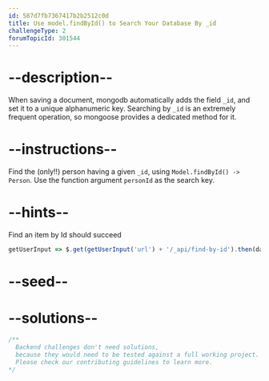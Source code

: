 ```yaml
---
id: 587d7fb7367417b2b2512c0d
title: Use model.findById() to Search Your Database By _id
challengeType: 2
forumTopicId: 301544
---
```


# --description--

When saving a document, mongodb automatically adds the field `_id`, and set it to a unique alphanumeric key. Searching by `_id` is an extremely frequent operation, so mongoose provides a dedicated method for it.

# --instructions--

Find the (only!!) person having a given `_id`, using `Model.findById() -> Person`. Use the function argument `personId` as the search key.

# --hints--

Find an item by Id should succeed

```js
getUserInput => $.get(getUserInput('url') + '/_api/find-by-id').then(data => { assert.equal(data.name, 'test', 'item.name is not what expected'); assert.equal(data.age, 0, 'item.age is not what expected'); assert.deepEqual(data.favoriteFoods, ['none'], 'item.favoriteFoods is not what expected'); assert.equal(data.__v, 0, 'The item should be not previously edited'); }, xhr => { throw new Error(xhr.responseText); })
```

# --seed--

# --solutions--

```js
/**
  Backend challenges don't need solutions, 
  because they would need to be tested against a full working project. 
  Please check our contributing guidelines to learn more.
*/
```
